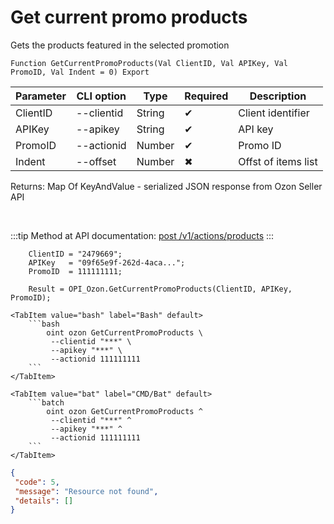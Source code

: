 ﻿---
sidebar_position: 3
description: Get current promo products and other functions to work with Ozon in the Open Integration Package, a free open-source integration library for 1C:Enterprise 8, OneScript and CLI
keywords: [1C, 1С, 1С:Enterprise, 1С:Enterprise 8.3, API, Integration, Services, Exchange, OneScript, CLI, Ozon]
---


# Get current promo products
 Gets the products featured in the selected promotion



`Function GetCurrentPromoProducts(Val ClientID, Val APIKey, Val PromoID, Val Indent = 0) Export`

  | Parameter | CLI option | Type | Required | Description |
  |-|-|-|-|-|
  | ClientID | --clientid | String | &#x2714; | Client identifier |
  | APIKey | --apikey | String | &#x2714; | API key |
  | PromoID | --actionid | Number | &#x2714; | Promo ID |
  | Indent | --offset | Number | &#x2716; | Offst of items list |

  
  Returns:  Map Of KeyAndValue - serialized JSON response from Ozon Seller API

<br/>

:::tip
Method at API documentation: [post /v1/actions/products](https://docs.ozon.ru/api/seller/#operation/PromosProducts)
:::
<br/>



```bsl title="1C:Enterprise/OneScript code example"
    ClientID = "2479669";
    APIKey   = "09f65e9f-262d-4aca...";
    PromoID  = 111111111;

    Result = OPI_Ozon.GetCurrentPromoProducts(ClientID, APIKey, PromoID);
```
 

 <Tabs>
  
    <TabItem value="bash" label="Bash" default>
        ```bash
            oint ozon GetCurrentPromoProducts \
             --clientid "***" \
             --apikey "***" \
             --actionid 111111111
        ```
    </TabItem>
  
    <TabItem value="bat" label="CMD/Bat" default>
        ```batch
            oint ozon GetCurrentPromoProducts ^
             --clientid "***" ^
             --apikey "***" ^
             --actionid 111111111
        ```
    </TabItem>
</Tabs>


```json title="Result"
{
 "code": 5,
 "message": "Resource not found",
 "details": []
}
```
